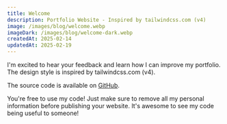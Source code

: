 ```yaml
---
title: Welcome
description: Portfolio Website - Inspired by tailwindcss.com (v4)
image: /images/blog/welcome.webp
imageDark: /images/blog/welcome-dark.webp
createdAt: 2025-02-14
updatedAt: 2025-02-19
---
```


I'm excited to hear your feedback and learn how I can improve my portfolio. The design style is inspired by tailwindcss.com (v4).

The source code is available on [GitHub](https://github.com/ncdai/chanhdai.com).

You're free to use my code! Just make sure to remove all my personal information before publishing your website. It's awesome to see my code being useful to someone!
